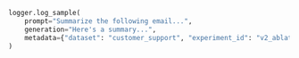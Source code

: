 ```python Python
logger.log_sample(
    prompt="Summarize the following email...",
    generation="Here's a summary...",
    metadata={"dataset": "customer_support", "experiment_id": "v2_ablation"}
)
```